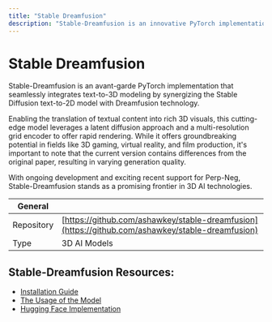 ```yaml
---
title: "Stable Dreamfusion"
description: "Stable-Dreamfusion is an innovative PyTorch implementation that combines text-to-2D modeling with Dreamfusion technology to create 3D visuals"
---
```


# Stable Dreamfusion

Stable-Dreamfusion is an avant-garde PyTorch implementation that seamlessly integrates text-to-3D modeling by synergizing the Stable Diffusion text-to-2D model with Dreamfusion technology.

Enabling the translation of textual content into rich 3D visuals, this cutting-edge model leverages a latent diffusion approach and a multi-resolution grid encoder to offer rapid rendering. While it offers groundbreaking potential in fields like 3D gaming, virtual reality, and film production, it's important to note that the current version contains differences from the original paper, resulting in varying generation quality.

With ongoing development and exciting recent support for Perp-Neg, Stable-Dreamfusion stands as a promising frontier in 3D AI technologies.

| **General** |  |
|-------------|---|
| Repository  | [https://github.com/ashawkey/stable-dreamfusion](https://github.com/ashawkey/stable-dreamfusion) |
| Type        | 3D AI Models |

## Stable-Dreamfusion Resources:

- [Installation Guide](https://github.com/ashawkey/stable-dreamfusion#install)
- [The Usage of the Model](https://github.com/ashawkey/stable-dreamfusion#install)
- [Hugging Face Implementation](https://huggingface.co/Webaverse/Stable-Dreamfusion)
